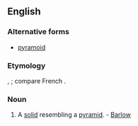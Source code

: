 ==English==

===Alternative forms===
* [[pyramoid]]

===Etymology===
{{etyl|el}}, {{suffix|pyramid|oid}}; compare French {{term|pyramidoïde}}.

===Noun===
{{en-noun}}

# {{geometry}} A [[solid]] resembling a [[pyramid]]. - [[Barlow]]